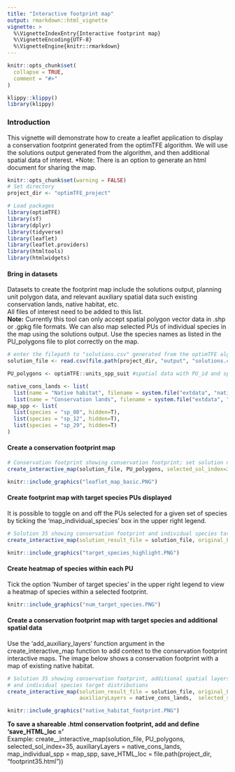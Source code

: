 ```yaml
---
title: "Interactive footprint map"
output: rmarkdown::html_vignette
vignette: >
  %\VignetteIndexEntry{Interactive footprint map}
  %\VignetteEncoding{UTF-8}
  %\VignetteEngine{knitr::rmarkdown}
---
```

```r
knitr::opts_chunk$set(
  collapse = TRUE,
  comment = "#>"
)
```
```r
klippy::klippy()
library(klippy)
```
### Introduction
This vignette will demonstrate how to create a leaflet application to display a
conservation footprint generated from the optimTFE algorithm.
We will use the solutions output generated from the algorithm, and then additional
spatial data of interest.
*Note: There is an option to generate an html document for sharing the map.
```r
knitr::opts_chunk$set(warning = FALSE)
# Set directory
project_dir <- "optimTFE_project"

# Load packages
library(optimTFE)
library(sf)
library(dplyr)
library(tidyverse)
library(leaflet)
library(leaflet.providers)
library(htmltools)
library(htmlwidgets)
```

#### Bring in datasets
Datasets to create the footprint map include the solutions output, planning unit polygon data,
and relevant auxiliary spatial data such existing conservation lands, native habitat, etc.  
All files of interest need to be added to this list.  
**Note:** Currently this tool can only accept spatial polygon vector data in .shp or .gpkg file formats.
We can also map selected PUs of individual species in the map using the solutions output.
Use the species names as listed in the PU_polygons file to plot correctly on the map.
```r

# enter the filepath to "solutions.csv" generated from the optimTFE algorithm
solution_file <- read.csv(file.path(project_dir, "output", "solutions.csv"))

PU_polygons <- optimTFE::units_spp_suit #spatial data with PU_id and species suitability values

native_cons_lands <- list(
  list(name = "Native habitat", filename = system.file("extdata", "native_habitat.shp", package = "optimTFE"), hidden = T),
  list(name = "Conservation lands", filename = system.file("extdata", "reserves.shp", package = "optimTFE"), hidden=T))
map_spp <- list(
  list(species = "sp_08", hidden=T),
  list(species = "sp_12", hidden=T),
  list(species = "sp_29", hidden=T)
)
```

#### Create a conservation footprint map
```r
# Conservation footprint showing conservation footprint; set solution number manually.
create_interactive_map(solution_file, PU_polygons, selected_sol_index=35)
```
```r
knitr::include_graphics("leaflet_map_basic.PNG")
```

#### Create footprint map with target species PUs displayed
It is possible to toggle on and off the PUs selected for a given set of species
by ticking the 'map_individual_species' box in the upper right legend. 
```r
# Solution 35 showing conservation footprint and individual species target distributions
create_interactive_map(solution_result_file = solution_file, original_PU_polygons = PU_polygons, selected_sol_index=35, map_individual_spp = map_spp)
```
```r
knitr::include_graphics("target_species_highlight.PNG")
```

#### Create heatmap of species within each PU
Tick the option 'Number of target species' in the upper right legend to view a heatmap
of species within a selected footprint.
```r
knitr::include_graphics("num_target_species.PNG")
```

#### Create a conservation footprint map with target species and additional spatial data
Use the 'add_auxiliary_layers' function argument in the create_interactive_map function
to add context to the conservation footprint interactive maps. The image below shows a conservation footprint with 
a map of existing native habitat.
```r
# Solution 35 showing conservation footprint, additional spatial layers for reference,
# and individual species target distributions
create_interactive_map(solution_result_file = solution_file, original_PU_polygons = PU_polygons,
                       auxiliaryLayers = native_cons_lands,  selected_sol_index=35, map_individual_spp = map_spp)
```
```r
knitr::include_graphics("native_habitat_footprint.PNG")
```

**To save a shareable .html conservation footprint, add and define 'save_HTML_loc = '**  
Example:
create__interactive_map(solution_file, PU_polygons, selected_sol_index=35, auxiliaryLayers = native_cons_lands, map_individual_spp = map_spp, save_HTML_loc = file.path(project_dir, "footprint35.html"))
